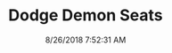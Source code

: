 ---
width: 2000
height: 1333
title: Dodge Demon Seats
description: Black Leather Seats on a Red Dodge Demon
date: 8/26/2018 7:52:31 AM
cameraMake: Sony
cameraModel: ILCE-7M2
lens: FE 16-35mm F4 ZA OSS
settingsfStop: f/4.5
settingsISO: ISO 50
settingsShutter: 1/60
settingsFocalLength: 35 mm
---